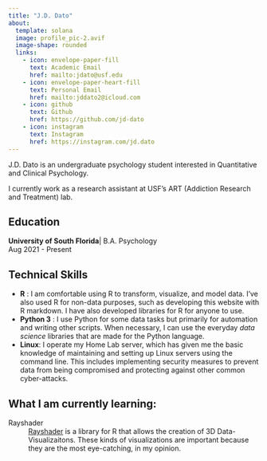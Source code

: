 ```yaml
---
title: "J.D. Dato"
about:
  template: solana
  image: profile_pic-2.avif
  image-shape: rounded
  links:
    - icon: envelope-paper-fill
      text: Academic Email
      href: mailto:jdato@usf.edu
    - icon: envelope-paper-heart-fill
      text: Personal Email
      href: mailto:jddato2@icloud.com
    - icon: github
      text: Github
      href: https://github.com/jd-dato
    - icon: instagram
      text: Instagram
      href: https://instagram.com/jd.dato
---
```

<meta
  name="description"
  content="J.D. Joseph Dato psychology student Tampa Florida University of South Florida">
<meta name="viewport" content="width=device-width, initial-scale=1.0, user-scalable=yes">

J.D. Dato is an undergraduate psychology student interested in Quantitative and Clinical Psychology.

I currently work as a research assistant at USF's ART (Addiction Research and Treatment) lab.

## Education

**University of South Florida**| B.A. Psychology   
Aug 2021 - Present

## Technical Skills

* **R** : I am comfortable using R to transform, visualize, and model data. I've also used R for non-data purposes, such as developing this website with R markdown. I have also developed libraries for R for anyone to use.
* **Python 3** : I use Python for some data tasks but primarily for automation and writing other scripts. When necessary, I can use the everyday *data science* libraries that are made for the Python language.
* **Linux**: I operate my Home Lab server, which has given me the basic knowledge of maintaining and setting up Linux servers using the command line. This includes implementing security measures to prevent data from being compromised and protecting against other common cyber-attacks.



## What I am currently learning:

Rayshader
: [Rayshader](https://www.rayshader.com) is a library for R that allows the creation of 3D Data-Visualizaitons. These kinds of visualizations are important because they are the most eye-catching, in my opinion.




